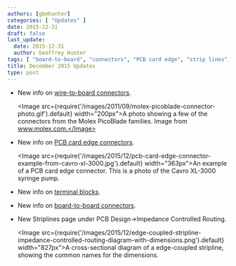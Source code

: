 ```yaml
---
authors: [gbmhunter]
categories: [ "Updates" ]
date: 2015-12-31
draft: false
last_update:
  date: 2015-12-31
  author: Geoffrey Hunter
tags: [ "board-to-board", "connectors", "PCB card edge", "strip lines", "terminal blocks", "wire-to-board" ] 
title: December 2015 Updates
type: post
---
```


* New info on [wire-to-board connectors](/electronics/components/connectors/#wire-to-board-wtb-connectors).

    <Image src={require('/images/2011/09/molex-picoblade-connector-photo.gif').default} width="200px">A photo showing a few of the connectors from the Molex PicoBlade families. Image from www.molex.com.</Image>  

* New info on [PCB card edge connectors](/electronics/components/connectors/#pcb-card-edge-connectors).

    <Image src={require('/images/2015/12/pcb-card-edge-connector-example-from-cavro-xl-3000.jpg').default} width="363px">An example of a PCB card edge connector. This is a photo of the Cavro XL-3000 syringe pump.</Image>

* New info on [terminal blocks](/electronics/components/connectors/#terminal-blocks).

* New info on [board-to-board connectors](/electronics/components/connectors/#board-to-board-connectors).

* New Striplines page under PCB Design->Impedance Controlled Routing.

    <Image src={require('/images/2015/12/edge-coupled-stripline-impedance-controlled-routing-diagram-with-dimensions.png').default} width="827px">A cross-sectional diagram of a edge-coupled stripline, showing the common names for the dimensions.</Image>
